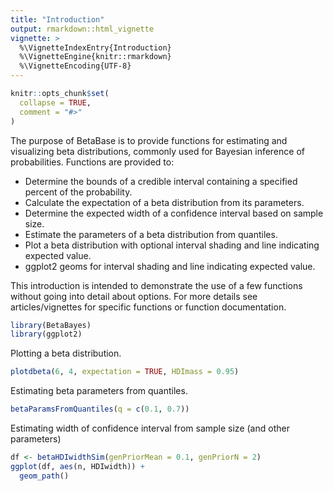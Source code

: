 ```yaml
---
title: "Introduction"
output: rmarkdown::html_vignette
vignette: >
  %\VignetteIndexEntry{Introduction}
  %\VignetteEngine{knitr::rmarkdown}
  %\VignetteEncoding{UTF-8}
---
```


```r
knitr::opts_chunk$set(
  collapse = TRUE,
  comment = "#>"
)
```

The purpose of BetaBase is to provide functions for estimating and visualizing beta distributions, commonly used for Bayesian inference of probabilities. Functions are provided to:

* Determine the bounds of a credible interval containing a specified percent of the probability.
* Calculate the expectation of a beta distribution from its parameters.
* Determine the expected width of a confidence interval based on sample size.
* Estimate the parameters of a beta distribution from quantiles.
* Plot a beta distribution with optional interval shading and line indicating expected value.
* ggplot2 geoms for interval shading and line indicating expected value.

This introduction is intended to demonstrate the use of a few functions without going into detail about options. For more details see articles/vignettes for specific functions or function documentation.

```r
library(BetaBayes)
library(ggplot2)
```

Plotting a beta distribution.

```r
plotdbeta(6, 4, expectation = TRUE, HDImass = 0.95)
```

Estimating beta parameters from quantiles.

```r
betaParamsFromQuantiles(q = c(0.1, 0.7))
```

Estimating width of confidence interval from sample size (and other parameters)

```r
df <- betaHDIwidthSim(genPriorMean = 0.1, genPriorN = 2)
ggplot(df, aes(n, HDIwidth)) +
  geom_path()
```
